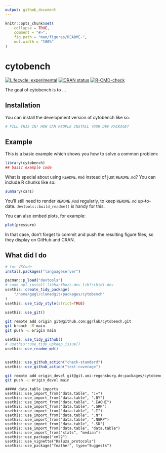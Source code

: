 ```yaml
---
output: github_document
---
```


<!-- README.md is generated from README.Rmd. Please edit that file -->

```r
knitr::opts_chunk$set(
    collapse = TRUE,
    comment = "#>",
    fig.path = "man/figures/README-",
    out.width = "100%"
)
```

# cytobench

<!-- badges: start -->
[![Lifecycle: experimental](https://img.shields.io/badge/lifecycle-experimental-orange.svg)](https://lifecycle.r-lib.org/articles/stages.html#experimental)
[![CRAN status](https://www.r-pkg.org/badges/version/cytobench)](https://CRAN.R-project.org/package=cytobench)
[![R-CMD-check](https://github.com/ggrlab/cytobench/actions/workflows/R-CMD-check.yaml/badge.svg)](https://github.com/ggrlab/cytobench/actions/workflows/R-CMD-check.yaml)
<!-- badges: end -->

The goal of cytobench is to ...

## Installation

You can install the development version of cytobench like so:

``` r
# FILL THIS IN! HOW CAN PEOPLE INSTALL YOUR DEV PACKAGE?
```

## Example

This is a basic example which shows you how to solve a common problem:

```r
library(cytobench)
## basic example code
```

What is special about using `README.Rmd` instead of just `README.md`? You can include R chunks like so:

```r
summary(cars)
```

You'll still need to render `README.Rmd` regularly, to keep `README.md` up-to-date. `devtools::build_readme()` is handy for this.

You can also embed plots, for example:

```r
plot(pressure)
```

In that case, don't forget to commit and push the resulting figure files, so they display on GitHub and CRAN.


## What did I do
```r
# for VSCode
install.packages("languageserver")

pacman::p_load("devtools")
# sudo apt install libharfbuzz-dev libfribidi-dev
usethis::create_tidy_package(
    "/home/gugl/clonedgit/packages/cytobench"
)
usethis::use_tidy_style(strict=TRUE)

usethis::use_git()
```

```bash
git remote add origin git@github.com:ggrlab/cytobench.git
git branch -M main
git push -u origin main
```

```r
usethis::use_tidy_github()
# usethis::use_tidy_upkeep_issue()
usethis::use_readme_md()


usethis::use_github_action("check-standard")
usethis::use_github_action("test-coverage")

```

```bash
git remote add origin_devel git@git.uni-regensburg.de:packages/cytobench.git
git push -u origin_devel main
```

```
##### data.table imports
usethis::use_import_from("data.table", ":=")
usethis::use_import_from("data.table", ".BY")
usethis::use_import_from("data.table", ".EACHI")
usethis::use_import_from("data.table", ".GRP")
usethis::use_import_from("data.table", ".I")
usethis::use_import_from("data.table", ".N")
usethis::use_import_from("data.table", ".NGRP")
usethis::use_import_from("data.table", ".SD")
usethis::use_import_from("data.table", "data.table")
usethis::use_import_from("stats", "median")
usethis::use_package("xml2")
usethis::use_vignette("Kaluza_protocols")
usethis::use_package("feather", type="Suggests")

```
